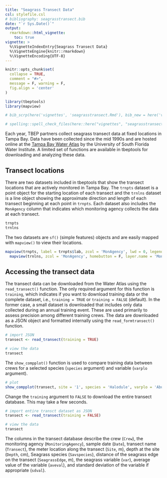 ```yaml
---
title: "Seagrass Transect Data"
csl: stylefile.csl
# bibliography: seagrasstransect.bib
date: "`r Sys.Date()`"
output: 
  rmarkdown::html_vignette:
    toc: true
vignette: >
  %\VignetteIndexEntry{Seagrass Transect Data}
  %\VignetteEngine{knitr::rmarkdown}
  %\VignetteEncoding{UTF-8}
---
```


```r
knitr::opts_chunk$set(
  collapse = TRUE,
  comment = "#>",
  message = F, warning = F, 
  fig.align = 'center'
)

library(tbeptools)
library(mapview)

# bib_scrp(here('vignettes', 'seagrasstransect.Rmd'), bib_new = here('vignettes', 'seagrasstransect.bib'), ext_bib = 'https://raw.githubusercontent.com/tbep-tech/tbep-refs/master/bibs.bib')

# spelling::spell_check_files(here::here("vignettes", "seagrasstransect.Rmd"))
```

Each year, TBEP partners collect seagrass transect data at fixed locations in Tampa Bay.  Data have been collected since the mid 1990s and are hosted online at the [Tampa Bay Water Atlas](https://www.tampabay.wateratlas.usf.edu/) by the University of South Florida Water Institute.  A limited set of functions are available in tbeptools for downloading and analyzing these data. 

## Transect locations

There are two datasets included in tbeptools that show the transect locations that are actively monitored in Tampa Bay.  The `trnpts` dataset is a point object for the starting location of each transect and the `trnlns` dataset is a line object showing the approximate direction and length of each transect beginning at each point in `trnpts`.  Each dataset also includes the `MonAgency` column that indicates which monitoring agency collects the data at each transect. 

```r
trnpts
trnlns
```

The two datasets are `sf()` (simple features) objects and are easily mapped with `mapview()` to view their locations.

```r
mapview(trnpts, label = trnpts$lab, zcol = 'MonAgency', lwd = 0, legend = F, homebutton = F) + 
  mapview(trnlns, zcol = 'MonAgency', homebutton = F, layer.name = 'Monitoring Agency', lwd = 4)
```

## Accessing the transect data

The transect data can be downloaded from the Water Atlas using the `read_transect()` function.  The only required argument for this function is `training`, which indicates if you want to download training data or the complete dataset, i.e., `training = TRUE` or `training = FALSE` (default).  In the former case, a small dataset is downloaded that includes only data collected during an annual training event. These are used primarily to assess precision among different training crews. The data are downloaded as a JSON object and formatted internally using the `read_formtransect()` function. 

```r
# import JSON
transect <- read_transect(training = TRUE)

# view the data
transect
```

The `show_compplot()` function is used to compare training data between crews for a selected species (`species` argument) and variable (`varplo` argument). 

```r
# plot
show_compplot(transect, site = '1', species = 'Halodule', varplo = 'Abundance')
```

Change the `training` argument to `FALSE` to download the entire transect database.  This may take a few seconds.

```r
# import entire transct dataset as JSON
transect <- read_transect(training = FALSE)

# view the data
transect
```

The columns in the transect database describe the crew (`Crew`), the monitoring agency (`MonitoringAgency`), sample date (`Date`), transect name (`Transect`), the meter location along the transect (`Site`, m), depth at the site (`Depth`, cm), Seagrass species (`Savspecies`), distance of the seagrass edge on the transect (`SeagrassEdge`, m), the seagrass variable (`var`), average value of the variable (`aveval`), and standard deviation of the variable if appropriate (`sdval`).  
